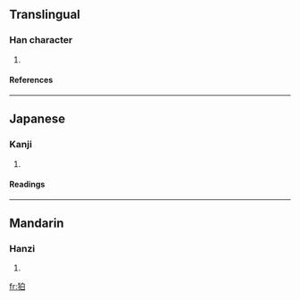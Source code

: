 ==Translingual==
===Han character===
{{Han char|rn=94|rad=犬|as=05|sn=8|four=|canj=大竹竹日 (KHHA)}}
# {{defn|Han|sort=犬05}}
====References====
{{Han ref|kx=0709.160|dkj=20349|dj=1122.040|hdz=21340.130|uh=72DB|ud=29403}}

----
==Japanese==
===Kanji===
{{ja-kanji|grade=|rs=犬05}}
# {{defn|Japanese}} 
====Readings====
{{ja-readings|on=[[はく]] (haku)|kun=[[こま]] (koma)}}

----
==Mandarin==
===Hanzi===
{{cmn-hanzi|pin=[[pò]] ([[po4]])|wg=p'o<sup>4</sup>}}
# {{defn|Mandarin}}

[[fr:狛]]